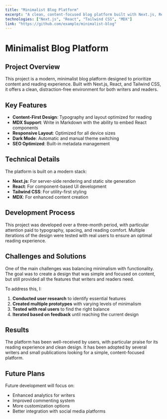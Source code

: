 ```yaml
---
title: "Minimalist Blog Platform"
excerpt: "A clean, content-focused blog platform built with Next.js, React, and Tailwind CSS, designed for optimal reading experience."
technologies: ["Next.js", "React", "Tailwind CSS", "MDX"]
link: "https://github.com/example/minimalist-blog"
---
```


# Minimalist Blog Platform

## Project Overview

This project is a modern, minimalist blog platform designed to prioritize content and reading experience. Built with Next.js, React, and Tailwind CSS, it offers a clean, distraction-free environment for both writers and readers.

## Key Features

- **Content-First Design**: Typography and layout optimized for reading
- **MDX Support**: Write in Markdown with the ability to embed React components
- **Responsive Layout**: Optimized for all device sizes
- **Dark Mode**: Automatic and manual theme switching
- **SEO Optimized**: Built-in metadata management

## Technical Details

The platform is built on a modern stack:

- **Next.js**: For server-side rendering and static site generation
- **React**: For component-based UI development
- **Tailwind CSS**: For utility-first styling
- **MDX**: For enhanced content creation

## Development Process

This project was developed over a three-month period, with particular attention paid to typography, spacing, and reading comfort. Multiple iterations of the design were tested with real users to ensure an optimal reading experience.

## Challenges and Solutions

One of the main challenges was balancing minimalism with functionality. The goal was to create a design that was simple and focused on content, but still provided all the features that writers and readers need.

To address this, I:

1. **Conducted user research** to identify essential features
2. **Created multiple prototypes** with varying levels of minimalism
3. **Tested with real users** to find the right balance
4. **Iterated based on feedback** until reaching the current design

## Results

The platform has been well-received by users, with particular praise for its reading experience and clean design. It has been adopted by several writers and small publications looking for a simple, content-focused platform.

## Future Plans

Future development will focus on:

- Enhanced analytics for writers
- Improved commenting system
- More customization options
- Better integration with social media platforms

